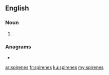 ==English==

===Noun===
{{head|en|noun plural form}}

# {{plural of|spirene|lang=en}}

===Anagrams===
* {{l|en|ripeness}}

[[ar:spirenes]]
[[fr:spirenes]]
[[ku:spirenes]]
[[my:spirenes]]